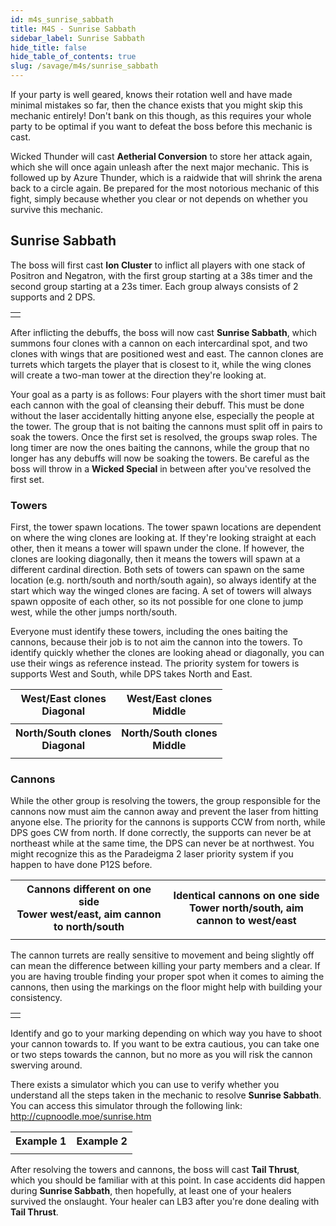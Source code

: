 ```yaml
---
id: m4s_sunrise_sabbath
title: M4S - Sunrise Sabbath
sidebar_label: Sunrise Sabbath
hide_title: false
hide_table_of_contents: true
slug: /savage/m4s/sunrise_sabbath
---
```


If your party is well geared, knows their rotation well and have made minimal mistakes so far, then the chance exists that you might skip this mechanic entirely! Don't bank on this though, as this requires your whole party to be optimal if you want to defeat the boss before this mechanic is cast.

Wicked Thunder will cast <strong>Aetherial Conversion</strong> to store her attack again, which she will once again unleash after the next major mechanic. This is followed up by <Raidwide>Azure Thunder</Raidwide>, which is a raidwide that will shrink the arena back to a circle again. Be prepared for the most notorious mechanic of this fight, simply because whether you clear or not depends on whether you survive this mechanic.

## Sunrise Sabbath

The boss will first cast <strong>Ion Cluster</strong> to inflict all players with one stack of Positron and Negatron, with the first group starting at a 38s timer and the second group starting at a 23s timer. Each group always consists of 2 supports and 2 DPS.

<table width='50%'>
    <tr>
        <td><KittenAsset path='m4s/sunrise_sabbath_partylist.png' /></td>
    </tr>
</table>

After inflicting the debuffs, the boss will now cast <strong>Sunrise Sabbath</strong>, which summons four clones with a cannon on each intercardinal spot, and two clones with wings that are positioned west and east. The cannon clones are turrets which targets the player that is closest to it, while the wing clones will create a two-man tower at the direction they're looking at. 

Your goal as a party is as follows: Four players with the short timer must bait each cannon with the goal of cleansing their debuff. This must be done without the laser accidentally hitting anyone else, especially the people at the tower. The group that is not baiting the cannons must split off in pairs to soak the towers. Once the first set is resolved, the groups swap roles. The long timer are now the ones baiting the cannons, while the group that no longer has any debuffs will now be soaking the towers. Be careful as the boss will throw in a <strong>Wicked Special</strong> in between after you've resolved the first set.

### Towers

First, the tower spawn locations. The tower spawn locations are dependent on where the wing clones are looking at. If they're looking straight at each other, then it means a tower will spawn under the clone. If however, the clones are looking diagonally, then it means the towers will spawn at a different cardinal direction. Both sets of towers can spawn on the same location (e.g. north/south and north/south again), so always identify at the start which way the winged clones are facing. A set of towers will always spawn opposite of each other, so its not possible for one clone to jump west, while the other jumps north/south.

Everyone must identify these towers, including the ones baiting the cannons, because their job is to not aim the cannon into the towers. To identify quickly whether the clones are looking ahead or diagonally, you can use their wings as reference instead. The priority system for towers is supports West and South, while DPS takes North and East.

<table width='70%'>
    <tr>
        <th>West/East clones<br />Diagonal</th>
        <th>West/East clones<br />Middle</th>
    </tr>
    <tr>
        <td><KittenAsset path='m4s/sunrise_sabbath_west_east_diagonal.png' /></td>
        <td><KittenAsset path='m4s/sunrise_sabbath_west_east_middle.png' /></td>
    </tr>
    <tr>
        <th>North/South clones<br />Diagonal</th>
        <th>North/South clones<br />Middle</th>
    </tr>
    <tr>
        <td><KittenAsset path='m4s/sunrise_sabbath_north_south_diagonal.png' /></td>
        <td><KittenAsset path='m4s/sunrise_sabbath_north_south_middle.png' /></td>
    </tr>
</table>

### Cannons

While the other group is resolving the towers, the group responsible for the cannons now must aim the cannon away and prevent the laser from hitting anyone else. The priority for the cannons is supports CCW from north, while DPS goes CW from north. If done correctly, the supports can never be at northeast while at the same time, the DPS can never be at northwest. You might recognize this as the Paradeigma 2 laser priority system if you happen to have done P12S before.

<table width='80%'>
    <tr>
        <th>Cannons different on one side<br />Tower west/east, aim cannon to north/south</th>
        <th>Identical cannons on one side<br />Tower north/south, aim cannon to west/east</th>
    </tr>
    <tr>
        <td><KittenAsset path='m4s/sunrise_sabbath_cannon_example1.png' /></td>
        <td><KittenAsset path='m4s/sunrise_sabbath_cannon_example2.png' /></td>
    </tr>
</table>

The cannon turrets are really sensitive to movement and being slightly off can mean the difference between killing your party members and a clear. If you are having trouble finding your proper spot when it comes to aiming the cannons, then using the markings on the floor might help with building your consistency.

<table width='50%'>
    <tr>
        <td><KittenAsset path='m4s/sunrise_sabbath_cannon_markings.png' /></td>
    </tr>
</table>

Identify and go to your marking depending on which way you have to shoot your cannon towards to. If you want to be extra cautious, you can take one or two steps towards the cannon, but no more as you will risk the cannon swerving around.

There exists a simulator which you can use to verify whether you understand all the steps taken in the mechanic to resolve <strong>Sunrise Sabbath</strong>. You can access this simulator through the following link: http://cupnoodle.moe/sunrise.htm

<table>
    <tr>
        <th>Example 1</th>
        <th>Example 2</th>
    </tr>
    <tr>
        <td><KittenAsset path='m4s/sunrise_sabbath_example1.webm' /></td>
        <td><KittenAsset path='m4s/sunrise_sabbath_example2.webm' /></td>
    </tr>
</table>


After resolving the towers and cannons, the boss will cast <strong>Tail Thrust</strong>, which you should be familiar with at this point. In case accidents did happen during <strong>Sunrise Sabbath</strong>, then hopefully, at least one of your healers survived the onslaught. Your healer can LB3 after you're done dealing with <strong>Tail Thrust</strong>.